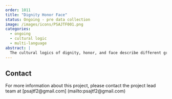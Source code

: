 ```yaml
---
order: 1011
title: "Dignity Honor Face"
status: Ongoing - pre data collection
image: /images/icons/PSAJTF001.png
categories:
  - ongoing
  - cultural logic
  - multi-language
abstract: |
  The cultural logics of dignity, honor, and face describe different grounds for evaluating a person’s worth and ensuring cooperation that vary in prevalence across cultures. We will collaboratively develop and validate a measure capturing these cultural logics, which will allow us to map world cultures on the prevalence of these logics. We will further explore the interrelations of dignity, honor, and face with prosocial behavior, values, moral beliefs, and religiosity, and the generalizability of these relationships across cultures. Finally, we will test historical antecedents (e.g., historical threats) and current correlates (e.g., inequality) of country-level prevalence of these cultural logics. This study will generate a new dataset of country scores for dignity, honor, and face that will be available for future comparative research. It will also provide valuable theoretical insights for researchers and practitioners interested in cooperation and (pro)social behavior across cultures.
---
```


## Contact

For more information about this project, please contact the project lead team at [psajtf2@gmail.com] (mailto:psajtf2@gmail.com)
